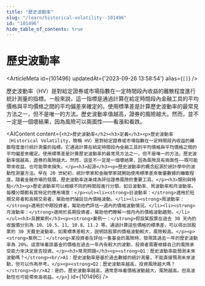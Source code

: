 ```yaml
---
title: "歷史波動率"
slug: "/learn/historical-volatility--101496"
id: "101496"
hide_table_of_contents: true
---
```



# 歷史波動率

<ArticleMeta id={101496} updatedAt={'2023-09-26 13:58:54'} alias={`[]`} />
<div className='border-solid border-b border-t-0 my-4 border-[var(--ifm-color-gray-300)]' />

歷史波動率（HV）是對給定證券或市場指數在一定時間段內收益的離散程度進行統計測量的指標。一般來説，這一指標是通過計算在給定時間段內金融工具的平均價格與平均價格之間的平均偏差來確定的。使用標準差是計算歷史波動率的最常見方法之一，但不是唯一的方法。歷史波動率值越高，證券的風險越大。然而，並不一定是一個壞結果，因為風險可以兩面性——看漲和看跌。

<AIContent content={`<h2>歷史波動率</h2><h3>定義</h3><p>歷史波動率（Historical Volatility，簡稱 HV）是對給定證券或市場指數在一定時間段內收益的離散程度進行統計測量的指標。它通過計算在給定時間段內金融工具的平均價格與平均價格之間的平均偏差來確定。使用標準差是計算歷史波動率的最常見方法之一，但不是唯一的方法。歷史波動率值越高，證券的風險越大。然而，這並不一定是一個壞結果，因為風險具有兩面性——既可能帶來收益，也可能帶來損失。</p><h3>起源</h3><p>歷史波動率的概念起源於統計學中的波動性測量方法。早在 20 世紀初，統計學家和金融學家就開始使用標準差來衡量數據的離散程度。隨着金融市場的發展，歷史波動率逐漸成為評估證券風險的重要工具。</p><h3>類別與特點</h3><p>歷史波動率可以根據不同的時間段進行分類，如日波動率、周波動率和月波動率。每種分類都有其特定的應用場景：</p><ul><li><strong>日波動率：</strong>適用於短期交易者和高頻交易者，幫助他們捕捉日內價格波動。</li><li><strong>周波動率：</strong>適用於中期投資者，幫助他們評估一週內的價格波動情況。</li><li><strong>月波動率：</strong>適用於長期投資者，幫助他們瞭解一個月內的價格波動趨勢。</li></ul><h3>具體案例</h3><p><strong>案例一：</strong>假設某股票在過去 30 天內的收盤價分別為 10、10.5、11、10.8、11.2 等。通過計算這些價格的標準差，可以得出該股票的 30 天曆史波動率。如果標準差較大，説明該股票的價格波動較大，風險較高。</p><p><strong>案例二：</strong>某投資者在評估一隻基金的風險時，發現其過去一年的歷史波動率為 20%。這意味着該基金的價格在過去一年內有較大的波動，投資者需要根據自己的風險承受能力來決定是否投資。</p><h3>常見問題</h3><p><strong>Q1：歷史波動率能預測未來波動嗎？</strong><br/>A1：歷史波動率是基於過去數據的統計測量，不能直接預測未來波動，但可以作為參考。</p><p><strong>Q2：歷史波動率越高，投資風險越大嗎？</strong><br/>A2：是的，歷史波動率越高，通常意味着價格波動越大，風險越高。但高波動性也可能帶來高收益。</p>`} id={101496} />
